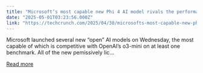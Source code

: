 ```yaml
---
title: "Microsoft’s most capable new Phi 4 AI model rivals the performance of far larger systems"
date: "2025-05-01T03:23:56.000Z"
link: "https://techcrunch.com/2025/04/30/microsofts-most-capable-new-phi-4-ai-model-rivals-the-performance-of-far-larger-systems/"
---
```


Microsoft launched several new &#8220;open&#8221; AI models on Wednesday, the most capable of which is competitive with OpenAI&#8217;s o3-mini on at least one benchmark. All of the new pemissively lic...

[Read more](https://techcrunch.com/2025/04/30/microsofts-most-capable-new-phi-4-ai-model-rivals-the-performance-of-far-larger-systems/)

